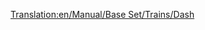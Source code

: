 [[Translation:en/Manual/Base Set/Trains/Dash]]
{{fr/Manual/Base Set/Trains/Train|Image=[[File:en/Manual/Base Set/Trains/Dash.png]]
|Nom="Dash"
|Coût=16 406£ (32 812$)
|Vitesse=120 km/h (75 mph)
|Poids=38 t
|Puissance=700 cv (523 kW)
|Entretien=1 066£ (2 132$)
|Conception=1984
|Vie=15
|Capacité=80 passagers
|Description=Le DMU Dash est une unité à diésels multiples qui est livrée par défaut avec deux unités et transporte des passagers de la même façon que le [[fr/Manual/Base Set/Trains/Manley-Morel DMU|Manley-Morel DMU]], quoiqu'avec une vitesse plus élevée, plus de puissance et de capacité.

Ces trains ne sont vraiment appropriés que pour du petit transport de passagers, car ils manquent de puissance pour transporter des marchandises plus lourdes et tirer plus de wagons. Vous pouvez ajouter d'autres unités pour augmenter la puissance et la capacité (dans le pur style DMU), mais vous serez toujours limité à 75mph; un meilleur choix serait donc d'utiliser la [[fr/Manual/Base Set/Trains/SH '125'|SH "125"]] sur les trajets les plus fréquentés, ou même le [[fr/Manual/Base Set/Trains/T.I.M.|"T.I.M."]] quand il aura été inventé.

Un mot d'avertissement: quand des trains plus rapides arrivent sur un grand réseau, il pourra vous arriver qu'ils se retrouvent bloqués derrière ces unités plus lentes, ralentissant tout le réseau ; vous devrez donc soit améliorer l'ensemble, soit conserver les DMUs sur des voies séparées, ou construire des [[fr/Community/Double voies|sections de dépassement]].
|Réalité=Le premier de la seconde génération (si vous ne tenez pas compte de la série 14x des bus ferroviaires), le [https://www.wikipedia.org/wiki/British_Rail_Class_150 Class 150 'Sprinter'] (en anglais) (d'où le nom 'Dash') fut introduit dans les années 1950 et 1960. Soutien local des 'Chemins de fer régionaux' britanniques jusqu'à leur privatisation entre 1990 et 1996 ils sont encore les chevaux de trait des lignes rurales et des navettes.
}}